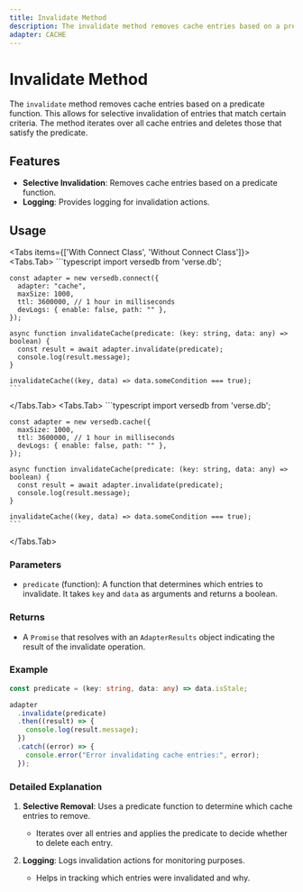 ```yaml
---
title: Invalidate Method
description: The invalidate method removes cache entries based on a predicate function, allowing selective invalidation.
adapter: CACHE
---
```



# Invalidate Method

The `invalidate` method removes cache entries based on a predicate function. This allows for selective invalidation of entries that match certain criteria. The method iterates over all cache entries and deletes those that satisfy the predicate.

## Features

- **Selective Invalidation**: Removes cache entries based on a predicate function.
- **Logging**: Provides logging for invalidation actions.

## Usage

<Tabs items={['With Connect Class', 'Without Connect Class']}>
  <Tabs.Tab>
    ```typescript
    import versedb from 'verse.db';

    const adapter = new versedb.connect({
      adapter: "cache",
      maxSize: 1000,
      ttl: 3600000, // 1 hour in milliseconds
      devLogs: { enable: false, path: "" },
    });

    async function invalidateCache(predicate: (key: string, data: any) => boolean) {
      const result = await adapter.invalidate(predicate);
      console.log(result.message);
    }

    invalidateCache((key, data) => data.someCondition === true);
    ```

  </Tabs.Tab>
  <Tabs.Tab>
    ```typescript
    import versedb from 'verse.db';

    const adapter = new versedb.cache({
      maxSize: 1000,
      ttl: 3600000, // 1 hour in milliseconds
      devLogs: { enable: false, path: "" },
    });

    async function invalidateCache(predicate: (key: string, data: any) => boolean) {
      const result = await adapter.invalidate(predicate);
      console.log(result.message);
    }

    invalidateCache((key, data) => data.someCondition === true);
    ```

  </Tabs.Tab>
</Tabs>

### Parameters

- `predicate` (function): A function that determines which entries to invalidate. It takes `key` and `data` as arguments and returns a boolean.

### Returns

- A `Promise` that resolves with an `AdapterResults` object indicating the result of the invalidate operation.

### Example

```typescript
const predicate = (key: string, data: any) => data.isStale;

adapter
  .invalidate(predicate)
  .then((result) => {
    console.log(result.message);
  })
  .catch((error) => {
    console.error("Error invalidating cache entries:", error);
  });
```

### Detailed Explanation

1. **Selective Removal**: Uses a predicate function to determine which cache entries to remove.
   - Iterates over all entries and applies the predicate to decide whether to delete each entry.

2. **Logging**: Logs invalidation actions for monitoring purposes.
   - Helps in tracking which entries were invalidated and why.